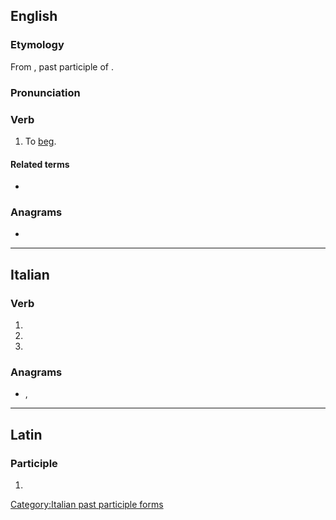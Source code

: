 ==English==

===Etymology===
From {{etyl|la|en}} {{lena}} {{m|la|mendicatus}}, past participle of {{m|la|mendicare||to beg}}.

===Pronunciation===
{{rfp|en}}

===Verb===
{{en-verb}}

# {{lb|en|ambitransitive}} To [[beg]].
#: {{rfquotek|en|Johnson}}

====Related terms====
* {{l|en|mendicant}}

{{Webster 1913}}

===Anagrams===
* {{anagrams|en|a=acdeeimnt|Camdenite|meditance|mentacide}}

----

==Italian==

===Verb===
{{head|it|verb form}}

# {{inflection of|it|mendicare||2|p|pres|indc}}
# {{inflection of|it|mendicare||2|p|impr}}
# {{feminine plural of|it|mendicato}}

===Anagrams===
* {{l|it|decimante}}, {{l|it|medicante}}

[[Category:Italian past participle forms]]

----

==Latin==

===Participle===
{{la-part-form|mendīcāte}}

# {{inflection of|la|mendīcātus||voc|m|s}}